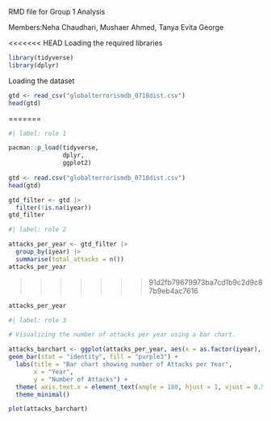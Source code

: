 RMD file for Group 1 Analysis

Members:Neha Chaudhari, Mushaer Ahmed, Tanya Evita George

<<<<<<< HEAD
Loading the required libraries
```r
library(tidyverse)
library(dplyr)
```

Loading the dataset

```r
gtd <- read_csv("globalterrorismdb_0718dist.csv")
head(gtd)
```

=======
```r

#| label: role 1

pacman::p_load(tidyverse,
               dplyr,
               ggplot2)
            
gtd <- read.csv("globalterrorismdb_0718dist.csv")
head(gtd)

gtd_filter <- gtd |>
  filter(!is.na(iyear))
gtd_filter

#| label: role 2

attacks_per_year <- gtd_filter |>
  group_by(iyear) |>
  summarise(total_attacks = n())
attacks_per_year

```
>>>>>>> 91d2fb79679973ba7cd1b9c2d9c87b9eb4ac7616

```r
attacks_per_year
```


```r

#| label: role 3

# Visualizing the number of attacks per year using a bar chart.

attacks_barchart <- ggplot(attacks_per_year, aes(x = as.factor(iyear), y = total_attacks)) +
geom_bar(stat = "identity", fill = "purple3") +
  labs(title = "Bar chart showing number of Attacks per Year",
       x = "Year",
       y = "Number of Attacks") +
  theme( axis.text.x = element_text(angle = 180, hjust = 1, vjust = 0.5)) +
  theme_minimal()

plot(attacks_barchart)
```





